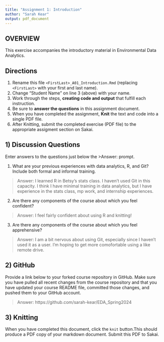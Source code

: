 ```yaml
---
title: "Assignment 1: Introduction"
author: "Sarah Kear"
output: pdf_document
---
```


## OVERVIEW

This exercise accompanies the introductory material in Environmental Data Analytics. 

## Directions
1.  Rename this file `<FirstLast>_A01_Introduction.Rmd` (replacing `<FirstLast>` with your first and last name).
2.  Change "Student Name" on line 3 (above) with your name.
3.  Work through the steps, **creating code and output** that fulfill each instruction.
4.  Be sure to **answer the questions** in this assignment document.
5.  When you have completed the assignment, **Knit** the text and code into a single PDF file.
6.  After Knitting, submit the completed exercise (PDF file) to the appropriate assigment section on Sakai.


## 1) Discussion Questions
Enter answers to the questions just below the >Answer: prompt.

1. What are your previous experiences with data analytics, R, and Git? Include both formal and informal training.

> Answer: I learned R in Betsy's stats class. I haven't used Git in this capacity. I think I have minimal training in data analytics, but I have experience in the stats class, mp work, and internship experiences.

2. Are there any components of the course about which you feel confident?

> Answer: I feel fairly confident about using R and knitting!

3. Are there any components of the course about which you feel apprehensive?

> Answer: I am a bit nervous about using Git, especially since I haven't used it as a user. I'm hoping to get more comofortable using a like remote drive.


## 2) GitHub

Provide a link below to your forked course repository in GitHub. Make sure you have pulled all recent changes from the course repository and that you have updated your course README file, committed those changes, and pushed them to your GitHub account. 

> Answer: https://github.com/sarah-kear/EDA_Spring2024

## 3) Knitting
When you have completed this document, click the `knit` button.This should produce a PDF copy of your markdown document. Submit this PDF to Sakai. 

